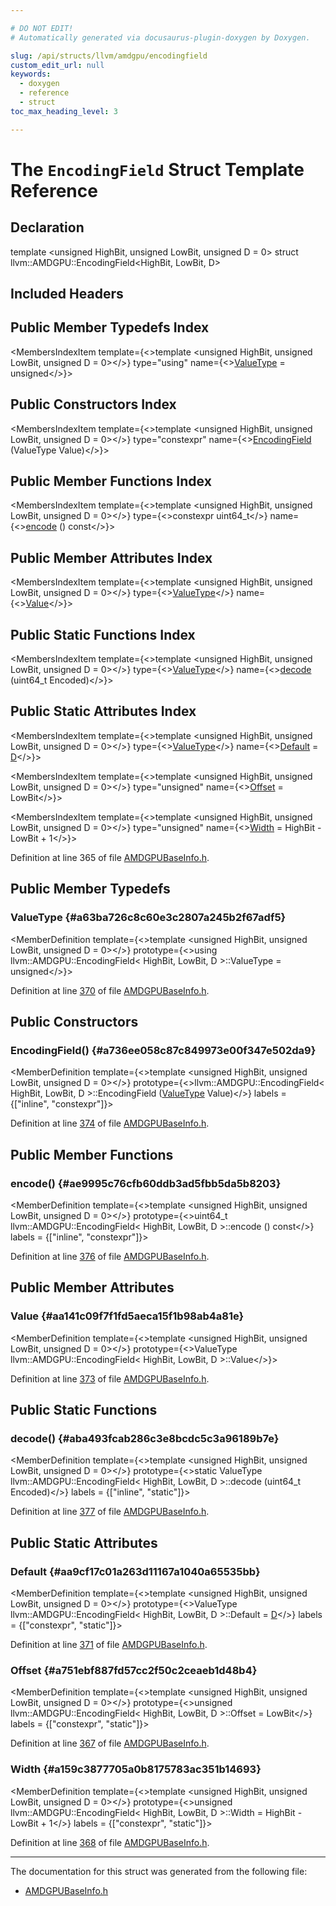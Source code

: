 ```yaml
---

# DO NOT EDIT!
# Automatically generated via docusaurus-plugin-doxygen by Doxygen.

slug: /api/structs/llvm/amdgpu/encodingfield
custom_edit_url: null
keywords:
  - doxygen
  - reference
  - struct
toc_max_heading_level: 3

---
```





# The `EncodingField` Struct Template Reference

<DoxygenPage pluginConfig={pluginConfig}>



## Declaration

<CodeBlock>template &lt;unsigned HighBit, unsigned LowBit, unsigned D = 0&gt;
struct llvm::AMDGPU::EncodingField&lt;HighBit, LowBit, D&gt;</CodeBlock>

## Included Headers

<IncludesList>
<IncludesListItem
  filePath="Target/AMDGPU/Utils/AMDGPUBaseInfo.h"
  permalink="/docs/api/files/lib/lib/target/lib/target/amdgpu/lib/target/amdgpu/utils/amdgpubaseinfo-h"
  isLocal="true" />
</IncludesList>

## Public Member Typedefs Index

<MembersIndex>

<MembersIndexItem
  template={<>template &lt;unsigned HighBit, unsigned LowBit, unsigned D = 0&gt;</>}
  type="using"
  name={<><a href="#a63ba726c8c60e3c2807a245b2f67adf5">ValueType</a> = unsigned</>}>
</MembersIndexItem>

</MembersIndex>

## Public Constructors Index

<MembersIndex>

<MembersIndexItem
  template={<>template &lt;unsigned HighBit, unsigned LowBit, unsigned D = 0&gt;</>}
  type="constexpr"
  name={<><a href="#a736ee058c87c849973e00f347e502da9">EncodingField</a> (ValueType Value)</>}>
</MembersIndexItem>

</MembersIndex>

## Public Member Functions Index

<MembersIndex>

<MembersIndexItem
  template={<>template &lt;unsigned HighBit, unsigned LowBit, unsigned D = 0&gt;</>}
  type={<>constexpr uint64&#95;t</>}
  name={<><a href="#ae9995c76cfb60ddb3ad5fbb5da5b8203">encode</a> () const</>}>
</MembersIndexItem>

</MembersIndex>

## Public Member Attributes Index

<MembersIndex>

<MembersIndexItem
  template={<>template &lt;unsigned HighBit, unsigned LowBit, unsigned D = 0&gt;</>}
  type={<><a href="#a63ba726c8c60e3c2807a245b2f67adf5">ValueType</a></>}
  name={<><a href="#aa141c09f7f1fd5aeca15f1b98ab4a81e">Value</a></>}>
</MembersIndexItem>

</MembersIndex>

## Public Static Functions Index

<MembersIndex>

<MembersIndexItem
  template={<>template &lt;unsigned HighBit, unsigned LowBit, unsigned D = 0&gt;</>}
  type={<><a href="#a63ba726c8c60e3c2807a245b2f67adf5">ValueType</a></>}
  name={<><a href="#aba493fcab286c3e8bcdc5c3a96189b7e">decode</a> (uint64&#95;t Encoded)</>}>
</MembersIndexItem>

</MembersIndex>

## Public Static Attributes Index

<MembersIndex>

<MembersIndexItem
  template={<>template &lt;unsigned HighBit, unsigned LowBit, unsigned D = 0&gt;</>}
  type={<><a href="#a63ba726c8c60e3c2807a245b2f67adf5">ValueType</a></>}
  name={<><a href="#aa9cf17c01a263d11167a1040a65535bb">Default</a> = <a href="/docs/api/files/lib/lib/ir/builtingcs-cpp/#a6a9f043784cf87001c84980afa76da82">D</a></>}>
</MembersIndexItem>

<MembersIndexItem
  template={<>template &lt;unsigned HighBit, unsigned LowBit, unsigned D = 0&gt;</>}
  type="unsigned"
  name={<><a href="#a751ebf887fd57cc2f50c2ceaeb1d48b4">Offset</a> = LowBit</>}>
</MembersIndexItem>

<MembersIndexItem
  template={<>template &lt;unsigned HighBit, unsigned LowBit, unsigned D = 0&gt;</>}
  type="unsigned"
  name={<><a href="#a159c3877705a0b8175783ac351b14693">Width</a> = HighBit - LowBit + 1</>}>
</MembersIndexItem>

</MembersIndex>


Definition at line 365 of file <a href="/docs/api/files/lib/lib/target/lib/target/amdgpu/lib/target/amdgpu/utils/amdgpubaseinfo-h">AMDGPUBaseInfo.h</a>.

<SectionDefinition>

## Public Member Typedefs

### ValueType {#a63ba726c8c60e3c2807a245b2f67adf5}

<MemberDefinition
  template={<>template &lt;unsigned HighBit, unsigned LowBit, unsigned D = 0&gt;</>}
  prototype={<>using llvm::AMDGPU::EncodingField&lt; HighBit, LowBit, D &gt;::ValueType =  unsigned</>}>

Definition at line <a href="/docs/api/files/lib/lib/target/lib/target/amdgpu/lib/target/amdgpu/utils/amdgpubaseinfo-h/#l00370">370</a> of file <a href="/docs/api/files/lib/lib/target/lib/target/amdgpu/lib/target/amdgpu/utils/amdgpubaseinfo-h">AMDGPUBaseInfo.h</a>.
</MemberDefinition>

</SectionDefinition>

<SectionDefinition>

## Public Constructors

### EncodingField() {#a736ee058c87c849973e00f347e502da9}

<MemberDefinition
  template={<>template &lt;unsigned HighBit, unsigned LowBit, unsigned D = 0&gt;</>}
  prototype={<>llvm::AMDGPU::EncodingField&lt; HighBit, LowBit, D &gt;::EncodingField (<a href="#a63ba726c8c60e3c2807a245b2f67adf5">ValueType</a> Value)</>}
  labels = {["inline", "constexpr"]}>

Definition at line <a href="/docs/api/files/lib/lib/target/lib/target/amdgpu/lib/target/amdgpu/utils/amdgpubaseinfo-h/#l00374">374</a> of file <a href="/docs/api/files/lib/lib/target/lib/target/amdgpu/lib/target/amdgpu/utils/amdgpubaseinfo-h">AMDGPUBaseInfo.h</a>.
</MemberDefinition>

</SectionDefinition>

<SectionDefinition>

## Public Member Functions

### encode() {#ae9995c76cfb60ddb3ad5fbb5da5b8203}

<MemberDefinition
  template={<>template &lt;unsigned HighBit, unsigned LowBit, unsigned D = 0&gt;</>}
  prototype={<>uint64&#95;t llvm::AMDGPU::EncodingField&lt; HighBit, LowBit, D &gt;::encode () const</>}
  labels = {["inline", "constexpr"]}>

Definition at line <a href="/docs/api/files/lib/lib/target/lib/target/amdgpu/lib/target/amdgpu/utils/amdgpubaseinfo-h/#l00376">376</a> of file <a href="/docs/api/files/lib/lib/target/lib/target/amdgpu/lib/target/amdgpu/utils/amdgpubaseinfo-h">AMDGPUBaseInfo.h</a>.
</MemberDefinition>

</SectionDefinition>

<SectionDefinition>

## Public Member Attributes

### Value {#aa141c09f7f1fd5aeca15f1b98ab4a81e}

<MemberDefinition
  template={<>template &lt;unsigned HighBit, unsigned LowBit, unsigned D = 0&gt;</>}
  prototype={<>ValueType llvm::AMDGPU::EncodingField&lt; HighBit, LowBit, D &gt;::Value</>}>

Definition at line <a href="/docs/api/files/lib/lib/target/lib/target/amdgpu/lib/target/amdgpu/utils/amdgpubaseinfo-h/#l00373">373</a> of file <a href="/docs/api/files/lib/lib/target/lib/target/amdgpu/lib/target/amdgpu/utils/amdgpubaseinfo-h">AMDGPUBaseInfo.h</a>.
</MemberDefinition>

</SectionDefinition>

<SectionDefinition>

## Public Static Functions

### decode() {#aba493fcab286c3e8bcdc5c3a96189b7e}

<MemberDefinition
  template={<>template &lt;unsigned HighBit, unsigned LowBit, unsigned D = 0&gt;</>}
  prototype={<>static ValueType llvm::AMDGPU::EncodingField&lt; HighBit, LowBit, D &gt;::decode (uint64&#95;t Encoded)</>}
  labels = {["inline", "static"]}>

Definition at line <a href="/docs/api/files/lib/lib/target/lib/target/amdgpu/lib/target/amdgpu/utils/amdgpubaseinfo-h/#l00377">377</a> of file <a href="/docs/api/files/lib/lib/target/lib/target/amdgpu/lib/target/amdgpu/utils/amdgpubaseinfo-h">AMDGPUBaseInfo.h</a>.
</MemberDefinition>

</SectionDefinition>

<SectionDefinition>

## Public Static Attributes

### Default {#aa9cf17c01a263d11167a1040a65535bb}

<MemberDefinition
  template={<>template &lt;unsigned HighBit, unsigned LowBit, unsigned D = 0&gt;</>}
  prototype={<>ValueType llvm::AMDGPU::EncodingField&lt; HighBit, LowBit, D &gt;::Default = <a href="/docs/api/files/lib/lib/ir/builtingcs-cpp/#a6a9f043784cf87001c84980afa76da82">D</a></>}
  labels = {["constexpr", "static"]}>

Definition at line <a href="/docs/api/files/lib/lib/target/lib/target/amdgpu/lib/target/amdgpu/utils/amdgpubaseinfo-h/#l00371">371</a> of file <a href="/docs/api/files/lib/lib/target/lib/target/amdgpu/lib/target/amdgpu/utils/amdgpubaseinfo-h">AMDGPUBaseInfo.h</a>.
</MemberDefinition>

### Offset {#a751ebf887fd57cc2f50c2ceaeb1d48b4}

<MemberDefinition
  template={<>template &lt;unsigned HighBit, unsigned LowBit, unsigned D = 0&gt;</>}
  prototype={<>unsigned llvm::AMDGPU::EncodingField&lt; HighBit, LowBit, D &gt;::Offset = LowBit</>}
  labels = {["constexpr", "static"]}>

Definition at line <a href="/docs/api/files/lib/lib/target/lib/target/amdgpu/lib/target/amdgpu/utils/amdgpubaseinfo-h/#l00367">367</a> of file <a href="/docs/api/files/lib/lib/target/lib/target/amdgpu/lib/target/amdgpu/utils/amdgpubaseinfo-h">AMDGPUBaseInfo.h</a>.
</MemberDefinition>

### Width {#a159c3877705a0b8175783ac351b14693}

<MemberDefinition
  template={<>template &lt;unsigned HighBit, unsigned LowBit, unsigned D = 0&gt;</>}
  prototype={<>unsigned llvm::AMDGPU::EncodingField&lt; HighBit, LowBit, D &gt;::Width = HighBit - LowBit + 1</>}
  labels = {["constexpr", "static"]}>

Definition at line <a href="/docs/api/files/lib/lib/target/lib/target/amdgpu/lib/target/amdgpu/utils/amdgpubaseinfo-h/#l00368">368</a> of file <a href="/docs/api/files/lib/lib/target/lib/target/amdgpu/lib/target/amdgpu/utils/amdgpubaseinfo-h">AMDGPUBaseInfo.h</a>.
</MemberDefinition>

</SectionDefinition>

<hr/>

The documentation for this struct was generated from the following file:

<ul>
<li><a href="/docs/api/files/lib/lib/target/lib/target/amdgpu/lib/target/amdgpu/utils/amdgpubaseinfo-h">AMDGPUBaseInfo.h</a></li>
</ul>

</DoxygenPage>
